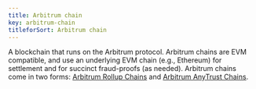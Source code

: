 ```yaml
---
title: Arbitrum chain
key: arbitrum-chain
titleforSort: Arbitrum chain
---
```


A blockchain that runs on the Arbitrum protocol. Arbitrum chains are EVM compatible, and use an underlying EVM chain (e.g., Ethereum) for settlement and for
succinct fraud-proofs (as needed). Arbitrum chains come in two forms: [Arbitrum Rollup Chains](/intro/glossary#arbitrum-rollup-chain) and
[Arbitrum AnyTrust Chains](/intro/glossary#arbitrum-anytrust-chain).
